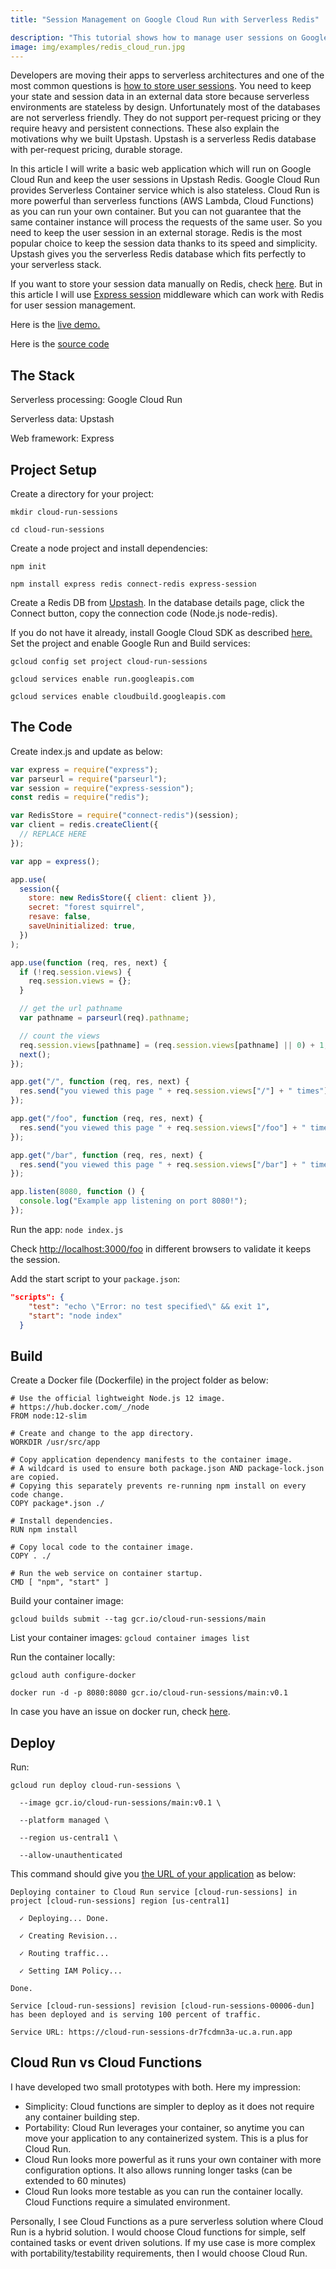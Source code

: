 ```yaml
---
title: "Session Management on Google Cloud Run with Serverless Redis"

description: "This tutorial shows how to manage user sessions on Google Cloud Run using Serverless Redis."
image: img/examples/redis_cloud_run.jpg
---
```


Developers are moving their apps to serverless architectures and one of the most
common questions is
[how to store user sessions](https://stackoverflow.com/questions/57711095/are-users-sessions-on-google-cloud-run-apps-directed-to-the-same-instance).
You need to keep your state and session data in an external data store because
serverless environments are stateless by design. Unfortunately most of the
databases are not serverless friendly. They do not support per-request pricing
or they require heavy and persistent connections. These also explain the
motivations why we built Upstash. Upstash is a serverless Redis database with
per-request pricing, durable storage.

In this article I will write a basic web application which will run on Google
Cloud Run and keep the user sessions in Upstash Redis. Google Cloud Run provides
Serverless Container service which is also stateless. Cloud Run is more powerful
than serverless functions (AWS Lambda, Cloud Functions) as you can run your own
container. But you can not guarantee that the same container instance will
process the requests of the same user. So you need to keep the user session in
an external storage. Redis is the most popular choice to keep the session data
thanks to its speed and simplicity. Upstash gives you the serverless Redis
database which fits perfectly to your serverless stack.

If you want to store your session data manually on Redis, check
[here](https://docs.upstash.com/tutorials/using_google_cloud_functions). But in
this article I will use [Express session](https://github.com/expressjs/session)
middleware which can work with Redis for user session management.

Here is the [live demo.](https://cloud-run-sessions-dr7fcdmn3a-uc.a.run.app)

Here is the
[source code](https://github.com/upstash/examples/tree/master/cloud-run-sessions)

## The Stack

Serverless processing: Google Cloud Run

Serverless data: Upstash

Web framework: Express

## Project Setup

Create a directory for your project:

```
mkdir cloud-run-sessions

cd cloud-run-sessions
```

Create a node project and install dependencies:

```
npm init

npm install express redis connect-redis express-session
```

Create a Redis DB from [Upstash](https://console.upstash.com). In the database
details page, click the Connect button, copy the connection code (Node.js
node-redis).

If you do not have it already, install Google Cloud SDK as described
[here.](https://cloud.google.com/sdk/docs/install) Set the project and enable
Google Run and Build services:

```
gcloud config set project cloud-run-sessions

gcloud services enable run.googleapis.com

gcloud services enable cloudbuild.googleapis.com
```

## The Code

Create index.js and update as below:

```javascript
var express = require("express");
var parseurl = require("parseurl");
var session = require("express-session");
const redis = require("redis");

var RedisStore = require("connect-redis")(session);
var client = redis.createClient({
  // REPLACE HERE
});

var app = express();

app.use(
  session({
    store: new RedisStore({ client: client }),
    secret: "forest squirrel",
    resave: false,
    saveUninitialized: true,
  })
);

app.use(function (req, res, next) {
  if (!req.session.views) {
    req.session.views = {};
  }

  // get the url pathname
  var pathname = parseurl(req).pathname;

  // count the views
  req.session.views[pathname] = (req.session.views[pathname] || 0) + 1;
  next();
});

app.get("/", function (req, res, next) {
  res.send("you viewed this page " + req.session.views["/"] + " times");
});

app.get("/foo", function (req, res, next) {
  res.send("you viewed this page " + req.session.views["/foo"] + " times");
});

app.get("/bar", function (req, res, next) {
  res.send("you viewed this page " + req.session.views["/bar"] + " times");
});

app.listen(8080, function () {
  console.log("Example app listening on port 8080!");
});
```

Run the app: `node index.js`

Check [http://localhost:3000/foo](http://localhost:3000/foo) in different
browsers to validate it keeps the session.

Add the start script to your `package.json`:

```json
"scripts": {
    "test": "echo \"Error: no test specified\" && exit 1",
    "start": "node index"
  }
```

## Build

Create a Docker file (Dockerfile) in the project folder as below:

```
# Use the official lightweight Node.js 12 image.
# https://hub.docker.com/_/node
FROM node:12-slim

# Create and change to the app directory.
WORKDIR /usr/src/app

# Copy application dependency manifests to the container image.
# A wildcard is used to ensure both package.json AND package-lock.json are copied.
# Copying this separately prevents re-running npm install on every code change.
COPY package*.json ./

# Install dependencies.
RUN npm install

# Copy local code to the container image.
COPY . ./

# Run the web service on container startup.
CMD [ "npm", "start" ]
```

Build your container image:

```
gcloud builds submit --tag gcr.io/cloud-run-sessions/main
```

List your container images: `gcloud container images list`

Run the container locally:

```
gcloud auth configure-docker

docker run -d -p 8080:8080 gcr.io/cloud-run-sessions/main:v0.1
```

In case you have an issue on docker run, check
[here](https://cloud.google.com/container-registry/docs/troubleshooting).

## Deploy

Run:

```
gcloud run deploy cloud-run-sessions \

  --image gcr.io/cloud-run-sessions/main:v0.1 \

  --platform managed \

  --region us-central1 \

  --allow-unauthenticated
```

This command should give you
[the URL of your application](https://cloud-run-sessions-dr7fcdmn3a-uc.a.run.app)
as below:

```
Deploying container to Cloud Run service [cloud-run-sessions] in project [cloud-run-sessions] region [us-central1]

  ✓ Deploying... Done.

  ✓ Creating Revision...

  ✓ Routing traffic...

  ✓ Setting IAM Policy...

Done.

Service [cloud-run-sessions] revision [cloud-run-sessions-00006-dun] has been deployed and is serving 100 percent of traffic.

Service URL: https://cloud-run-sessions-dr7fcdmn3a-uc.a.run.app
```

## Cloud Run vs Cloud Functions

I have developed two small prototypes with both. Here my impression:

- Simplicity: Cloud functions are simpler to deploy as it does not require any
  container building step.
- Portability: Cloud Run leverages your container, so anytime you can move your
  application to any containerized system. This is a plus for Cloud Run.
- Cloud Run looks more powerful as it runs your own container with more
  configuration options. It also allows running longer tasks (can be extended to
  60 minutes)
- Cloud Run looks more testable as you can run the container locally. Cloud
  Functions require a simulated environment.

Personally, I see Cloud Functions as a pure serverless solution where Cloud Run
is a hybrid solution. I would choose Cloud functions for simple, self contained
tasks or event driven solutions. If my use case is more complex with
portability/testability requirements, then I would choose Cloud Run.
